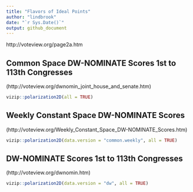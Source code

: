 ```yaml
---
title: "Flavors of Ideal Points"
author: "lindbrook"
date: "`r Sys.Date()`"
output: github_document
---
```


http://voteview.org/page2a.htm

## Common Space DW-NOMINATE Scores 1st to 113th Congresses
(http://voteview.org/dwnomin_joint_house_and_senate.htm)

```r
vizip::polarization2D(all = TRUE)
```

## Weekly Constant Space DW-NOMINATE Scores
(http://voteview.org/Weekly_Constant_Space_DW-NOMINATE_Scores.htm)

```r
vizip::polarization2D(data.version = "common.weekly", all = TRUE)
```

##  DW-NOMINATE Scores 1st to 113th Congresses
(http://voteview.org/dwnomin.htm)

```r
vizip::polarization2D(data.version = "dw", all = TRUE)
```
